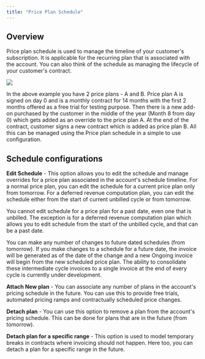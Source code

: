 ```yaml
---
title: "Price Plan Schedule"
---
```


## Overview
Price plan schedule is used to manage the timeline of your customer's subscription. It is applicable for the recurring plan that is associated with the account. You can also think of the schedule as managing the lifecycle of your customer's contract.


<Frame caption="Example of a price plan schedule as a timeline">
  <img src="/docs/images/price-plan-schedule.png" />
</Frame>

In the above example you have 2 price plans - A and B. Price plan A is signed on day 0 and is a monthly contract for 14 months with the first 2 months offered as a free trial for testing purpose. Then there is a new add-on purchased by the customer in the middle of the year (Month 8 from day 0) which gets added as an override to the price plan A. At the end of the contract, customer signs a new contract which is added as price plan B. All this can be managed using the Price plan schedule in a simple to use configuration.

## Schedule configurations
**Edit Schedule** - This option allows you to edit the schedule and manage overrides for a price plan associated in the account's schedule timeline. For a normal price plan, you can edit the schedule for a current price plan only from tomorrow. For a deferred revenue computation plan, you can edit the schedule either from the start of current unbilled cycle or from tomorrow.

<Warning>You cannot edit schedule for a price plan for a past date, even one that is unbilled. The exception is for a deferred revenue computation plan which allows you to edit schedule from the start of the unbilled cycle, and that can be a past date.</Warning>

<Check>You can make any number of changes to future dated schedules (from tomorrow). If you make changes to a schedule for a future date, the invoice will be generated as of the date of the change and a new Ongoing invoice will begin from the new scheduled price plan. The ability to consolidate these intermediate cycle invoices to a single invoice at the end of every cycle is currently under development.</Check>


**Attach New plan** - You can associate any number of plans in the account's pricing schedule in the future. You can use this to provide free trials, automated pricing ramps and contractually scheduled price changes. <br />

**Detach plan** - You can use this option to remove a plan from the account's pricing schedule. This can be done for plans that are in the future (from tomorrow).

**Detach plan for a specific range** - This option is used to model temporary breaks in contracts where invoicing should not happen. Here too, you can detach a plan for a specific range in the future.

